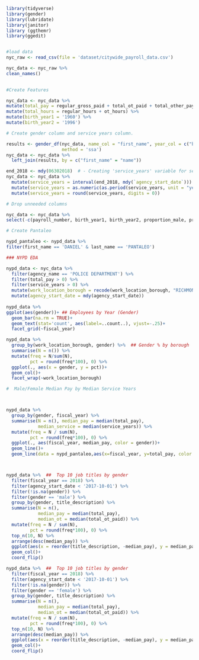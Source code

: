 ```{r}
library(tidyverse)
library(gender)
library(lubridate)
library(janitor)
library (ggthemr)
library(ggedit)


#load data
nyc_raw <- read_csv(file = 'dataset/citywide_payroll_data.csv')

nyc_data <- nyc_raw %>%
clean_names()

  
#Create Features

nyc_data <- nyc_data %>%
mutate(total_pay = regular_gross_paid + total_ot_paid + total_other_pay) %>%
mutate(total_hours = regular_hours + ot_hours) %>%
mutate(birth_year1 = '1960') %>%
mutate(birth_year2 = '1996')

# Create gender column and service years column.

results <- gender_df(nyc_data, name_col = "first_name", year_col = c("birth_year1", "birth_year2"),
                     method = 'ssa')
nyc_data <- nyc_data %>%
  left_join(results, by = c("first_name" = "name"))

end_2018 <- mdy(06302018)  # - Creating 'service_years' variable for seniority measurement.
nyc_data <- nyc_data %>%
  mutate(service_years = interval(end_2018, mdy(`agency_start_date`))) %>%
  mutate(service_years = as.numeric(as.period(service_years, unit = "year")) * -3.1689E-8) %>%
  mutate(service_years = round(service_years, digits = 0))

# Drop unneeded columns

nyc_data <- nyc_data %>%
select(-c(payroll_number, birth_year1, birth_year2, proportion_male, proportion_female, year_min, year_max))

# Create Pantaleo

nypd_pantaleo <- nypd_data %>%
filter(first_name == 'DANIEL' & last_name == 'PANTALEO')


```
```{r}



### NYPD EDA

nypd_data <- nyc_data %>%
  filter(agency_name == 'POLICE DEPARTMENT') %>%
  filter(total_pay > 0) %>%
  filter(service_years > 0) %>%
  mutate(work_location_borough = recode(work_location_borough, "RICHMOND" = 'STATEN ISLAND')) %>%
  mutate(agency_start_date = mdy(agency_start_date))
  
nypd_data %>%
ggplot(aes(gender))+ ## Employees by Year (Gender)
  geom_bar(na.rm = TRUE)+
  geom_text(stat='count', aes(label=..count..), vjust=-.25)+
  facet_grid(~fiscal_year)

```




```{r}

nypd_data %>%
  group_by(work_location_borough, gender) %>%  ## Gender % by borough
  summarise(N = n()) %>%
  mutate(freq = N/sum(N),
         pct = round(freq*100), 0) %>%
  ggplot(., aes(x = gender, y = pct))+
  geom_col()+
  facet_wrap(~work_location_borough)


```


```{r} 
#  Male/Female Median Pay by Median Service Years



nypd_data %>%
  group_by(gender, fiscal_year) %>%
  summarise(N = n(), median_pay = median(total_pay),
            median_service = median(service_years)) %>%
  mutate(freq = N / sum(N), 
         pct = round(freq*100), 0) %>%
  ggplot(., aes(fiscal_year, median_pay, color = gender))+
  geom_line()+
  geom_line(data = nypd_pantaleo,aes(x=fiscal_year, y=total_pay, color = last_name))




```



```{r} 

nypd_data %>%  ##  Top 10 job titles by gender
  filter(fiscal_year == 2018) %>%
  filter(agency_start_date < '2017-10-01') %>%
  filter(!is.na(gender)) %>%
  filter(gender == 'male') %>%
  group_by(gender, title_description) %>%
  summarise(N = n(), 
            median_pay = median(total_pay),
            median_ot = median(total_ot_paid)) %>%
  mutate(freq = N / sum(N),
         pct = round(freq*100), 0) %>%
  top_n(10, N) %>%
  arrange(desc(median_pay)) %>%
  ggplot(aes(x = reorder(title_description, -median_pay), y = median_pay))+
  geom_col()+
  coord_flip()

```

```{r}

nypd_data %>%  ##  Top 10 job titles by gender
  filter(fiscal_year == 2018) %>%
  filter(agency_start_date < '2017-10-01') %>%
  filter(!is.na(gender)) %>%
  filter(gender == 'female') %>%
  group_by(gender, title_description) %>%
  summarise(N = n(), 
            median_pay = median(total_pay),
            median_ot = median(total_ot_paid)) %>%
  mutate(freq = N / sum(N),
         pct = round(freq*100), 0) %>%
  top_n(10, N) %>%
  arrange(desc(median_pay)) %>%
  ggplot(aes(x = reorder(title_description, -median_pay), y = median_pay))+
  geom_col()+
  coord_flip()


```




